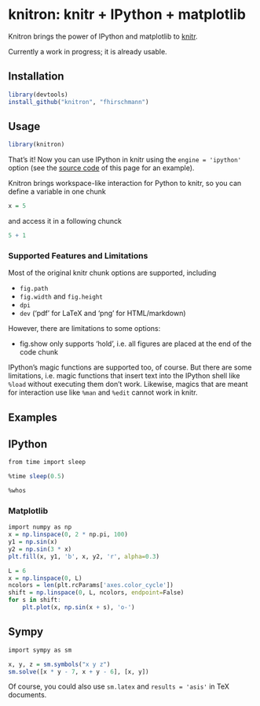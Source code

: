# knitron: knitr + IPython + matplotlib

Knitron brings the power of IPython and matplotlib to [knitr](http://yihui.name/knitr/).

Currently a work in progress; it is already usable.

## Installation

```r
library(devtools)
install_github("knitron", "fhirschmann")
```

## Usage

```r
library(knitron)
```

That's it! Now you can use IPython in knitr using the `engine = 'ipython'` option
(see the [source code](https://raw.githubusercontent.com/fhirschmann/knitron/master/README.Rmd)
of this page for an example).

Knitron brings workspace-like interaction for Python to knitr, so you can define
a variable in one chunk

```r
x = 5
```

and access it in a following chunck

```r
5 + 1
```

### Supported Features and Limitations

Most of the original knitr chunk options are supported, including

- `fig.path`
- `fig.width` and `fig.height`
- `dpi`
- `dev` ('pdf' for LaTeX and 'png' for HTML/markdown)

However, there are limitations to some options:

- fig.show only supports 'hold', i.e. all figures are placed at the end of the code chunk

IPython's magic functions are supported too, of course. But there are
some limitations, i.e. magic functions that insert text into the IPython
shell like `%load` without executing them don't work. Likewise, magics
that are meant for interaction use like `%man` and `%edit` cannot work in
knitr.

## Examples

## IPython

```r
from time import sleep

%time sleep(0.5)
```

```r
%whos
```

### Matplotlib

```r
import numpy as np
x = np.linspace(0, 2 * np.pi, 100)
y1 = np.sin(x)
y2 = np.sin(3 * x)
plt.fill(x, y1, 'b', x, y2, 'r', alpha=0.3)
```

```r
L = 6
x = np.linspace(0, L)
ncolors = len(plt.rcParams['axes.color_cycle'])
shift = np.linspace(0, L, ncolors, endpoint=False)
for s in shift:
    plt.plot(x, np.sin(x + s), 'o-')
```

## Sympy

```r
import sympy as sm

x, y, z = sm.symbols("x y z")
sm.solve([x * y - 7, x + y - 6], [x, y])
```

Of course, you could also use `sm.latex` and `results = 'asis'` in
TeX documents.
